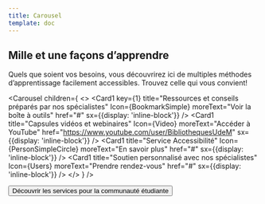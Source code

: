 ```yaml
---
title: Carousel
template: doc
---
```



<Section bg='bleu200'>

  ## Mille et une façons d’apprendre

  Quels que soient vos besoins, vous découvrirez ici de multiples méthodes d’apprentissage facilement accessibles. Trouvez celle qui vous convient!

  <Carousel children={
    <>
      <Card1
        key={1}
        title="Ressources et conseils préparés par nos spécialistes"
        Icon={BookmarkSimple}
        moreText="Voir la boîte à outils"
        href="#"
        sx={{display: 'inline-block'}}
      />
      <Card1
        title="Capsules vidéos et webinaires"
        Icon={Video}
        moreText="Accéder à YouTube"
        href="https://www.youtube.com/user/BibliothequesUdeM"
        sx={{display: 'inline-block'}}
      />
      <Card1
        title="Service Accessibilité"
        Icon={PersonSimpleCircle}
        moreText="En savoir plus"
        href="#"
        sx={{display: 'inline-block'}}
      />
      <Card1
        title="Soutien personnalisé avec nos spécialistes"
        Icon={Users}
        moreText="Prendre rendez-vous"
        href="#"
        sx={{display: 'inline-block'}}
          />
    </>
    }
  />

  <Button primary href="#">Découvrir les services pour la communauté étudiante</Button>

</Section>